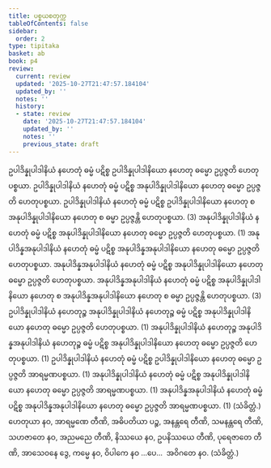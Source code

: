 ```yaml
---
title: ပစ္စယစတုက္က
tableOfContents: false
sidebar:
  order: 2
type: tipitaka
basket: ab
book: p4
review:
  current: review
  updated: '2025-10-27T21:47:57.184104'
  updated_by: ''
  notes: ''
  history:
  - state: review
    date: '2025-10-27T21:47:57.184104'
    updated_by: ''
    notes: ''
    previous_state: draft
---
```



<ReviewStatus review={frontmatter.review} showDetails={true} />

<HypothesisAnnotation frontmatter={frontmatter} />

<DynamicBreadcrumb />

<Division number="59" book="p4" e="ch" v="39" p="486">

<Paragraph number="192" book="p4">
ဥပါဒိန္နုပါဒါနိယံ နဟေတုံ ဓမ္မံ ပဋိစ္စ ဥပါဒိန္နုပါဒါနိယော နဟေတု ဓမ္မော ဥပ္ပဇ္ဇတိ ဟေတုပစ္စယာ. ဥပါဒိန္နုပါဒါနိယံ နဟေတုံ ဓမ္မံ ပဋိစ္စ အနုပါဒိန္နုပါဒါနိယော နဟေတု ဓမ္မော ဥပ္ပဇ္ဇတိ ဟေတုပစ္စယာ. ဥပါဒိန္နုပါဒါနိယံ နဟေတုံ ဓမ္မံ ပဋိစ္စ ဥပါဒိန္နုပါဒါနိယော နဟေတု စ အနုပါဒိန္နုပါဒါနိယော နဟေတု စ ဓမ္မာ ဥပ္ပဇ္ဇန္တိ ဟေတုပစ္စယာ. (3)
</Paragraph>

<Paragraph number="193" book="p4">
အနုပါဒိန္နုပါဒါနိယံ နဟေတုံ ဓမ္မံ ပဋိစ္စ အနုပါဒိန္နုပါဒါနိယော နဟေတု ဓမ္မော ဥပ္ပဇ္ဇတိ ဟေတုပစ္စယာ. (1)
</Paragraph>

<Paragraph number="194" book="p4">
အနုပါဒိန္နအနုပါဒါနိယံ နဟေတုံ ဓမ္မံ ပဋိစ္စ အနုပါဒိန္နအနုပါဒါနိယော နဟေတု ဓမ္မော ဥပ္ပဇ္ဇတိ ဟေတုပစ္စယာ. အနုပါဒိန္နအနုပါဒါနိယံ နဟေတုံ ဓမ္မံ ပဋိစ္စ အနုပါဒိန္နုပါဒါနိယော နဟေတု ဓမ္မော ဥပ္ပဇ္ဇတိ ဟေတုပစ္စယာ. အနုပါဒိန္နအနုပါဒါနိယံ နဟေတုံ ဓမ္မံ ပဋိစ္စ အနုပါဒိန္နုပါဒါနိယော နဟေတု စ အနုပါဒိန္နအနုပါဒါနိယော နဟေတု စ ဓမ္မာ ဥပ္ပဇ္ဇန္တိ ဟေတုပစ္စယာ. (3)
</Paragraph>

<Paragraph number="195" book="p4">
ဥပါဒိန္နုပါဒါနိယံ နဟေတုဉ္စ အနုပါဒိန္နုပါဒါနိယံ နဟေတုဉ္စ ဓမ္မံ ပဋိစ္စ အနုပါဒိန္နုပါဒါနိယော နဟေတု ဓမ္မော ဥပ္ပဇ္ဇတိ ဟေတုပစ္စယာ. (1)
</Paragraph>

<Paragraph number="196" book="p4">
အနုပါဒိန္နုပါဒါနိယံ နဟေတုဉ္စ အနုပါဒိန္နအနုပါဒါနိယံ နဟေတုဉ္စ ဓမ္မံ ပဋိစ္စ အနုပါဒိန္နုပါဒါနိယော နဟေတု ဓမ္မော ဥပ္ပဇ္ဇတိ ဟေတုပစ္စယာ. (1)
</Paragraph>

</Division>
<Division number="60" book="p4" e="ch" v="39" p="486">

<Paragraph number="197" book="p4">
ဥပါဒိန္နုပါဒါနိယံ နဟေတုံ ဓမ္မံ ပဋိစ္စ ဥပါဒိန္နုပါဒါနိယော နဟေတု ဓမ္မော ဥပ္ပဇ္ဇတိ အာရမ္မဏပစ္စယာ. (1)
</Paragraph>

<Paragraph number="198" book="p4">
အနုပါဒိန္နုပါဒါနိယံ နဟေတုံ ဓမ္မံ ပဋိစ္စ အနုပါဒိန္နုပါဒါနိယော နဟေတု ဓမ္မော ဥပ္ပဇ္ဇတိ အာရမ္မဏပစ္စယာ. (1)
</Paragraph>

<Paragraph number="199" book="p4">
အနုပါဒိန္နအနုပါဒါနိယံ နဟေတုံ ဓမ္မံ ပဋိစ္စ အနုပါဒိန္နအနုပါဒါနိယော နဟေတု ဓမ္မော ဥပ္ပဇ္ဇတိ အာရမ္မဏပစ္စယာ. (1) (သံခိတ္တံ.)
</Paragraph>

</Division>
<Division number="61" book="p4" e="ch" v="39" p="486">

<Paragraph number="200" book="p4">
ဟေတုယာ နဝ, အာရမ္မဏေ တီဏိ, အဓိပတိယာ ပဉ္စ, အနန္တရေ တီဏိ, သမနန္တရေ တီဏိ, သဟဇာတေ နဝ, အညမညေ တီဏိ, နိဿယေ နဝ, ဥပနိဿယေ တီဏိ, ပုရေဇာတေ တီဏိ, အာသေဝနေ ဒွေ, ကမ္မေ နဝ, ဝိပါကေ နဝ …ပေ…  အဝိဂတေ နဝ. (သံခိတ္တံ.)
</Paragraph>
</Division>